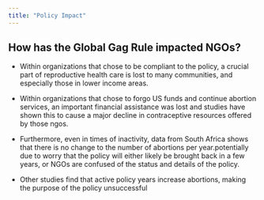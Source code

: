 ```yaml
---
title: "Policy Impact"
---
```


## How has the Global Gag Rule impacted NGOs?

-   Within organizations that chose to be compliant to the policy, a crucial part of reproductive health care is lost to many communities, and especially those in lower income areas. 

-   Within organizations that chose to forgo US funds and continue abortion services, an important financial assistance was lost and studies have shown this to cause a major decline in contraceptive resources offered by those ngos.

-   Furthermore, even in times of inactivity, data from South Africa shows that there is no change to the number of abortions per year.potentially due to worry that the policy will either likely be brought back in a few years, or NGOs are confused of the status and details of the policy.

-   Other studies find that active policy years increase abortions, making the purpose of the policy unsuccessful
